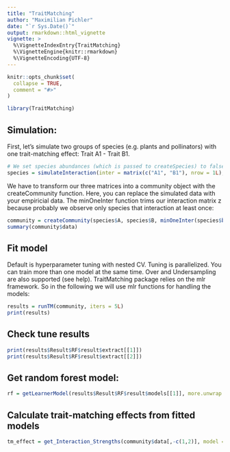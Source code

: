 ```yaml
---
title: "TraitMatching"
author: "Maximilian Pichler"
date: "`r Sys.Date()`"
output: rmarkdown::html_vignette
vignette: >
  %\VignetteIndexEntry{TraitMatching}
  %\VignetteEngine{knitr::rmarkdown}
  %\VignetteEncoding{UTF-8}
---
```


```r
knitr::opts_chunk$set(
  collapse = TRUE,
  comment = "#>"
)
```


```r
library(TraitMatching)
```


## Simulation:
First, let's simulate two groups of species (e.g. plants and pollinators) with one trait-matching effect: Trait A1 - Trait B1.

```r
# We set species abundances (which is passed to createSpecies) to false.
species = simulateInteraction(inter = matrix(c("A1", "B1"), nrow = 1L), weights = list(main = 0, inter = 10),setSeed = 42, abundance = FALSE)
```

We have to transform our three matrices into a community object with the createCommunity function. Here, you can replace the simulated data with your empiricial data. The minOneInter function trims our interaction matrix z because probably we observe only species that interaction at least once:
```r
community = createCommunity(species$A, species$B, minOneInter(species$binar(0.3))) # binar for 0/1 interactions, we have to provide an observation time value, the longer we observe the network, the more interactions we will observe.
summary(community$data)
```


## Fit model
Default is hyperparameter tuning with nested CV. Tuning is parallelized. You can train more than one model at the same time. Over and Undersampling are also supported (see help). TraitMatching package relies on the mlr framework. So in the following we will use mlr functions for handling the models:

```r
results = runTM(community, iters = 5L)
print(results)

```

## Check tune results
```r
print(results$Result$RF$result$extract[[1]])
print(results$Result$RF$result$extract[[2]])
```

## Get random forest model:
```r
rf = getLearnerModel(results$Result$RF$result$models[[1]], more.unwrap = TRUE)

```

## Calculate trait-matching effects from fitted models
```r
tm_effect = get_Interaction_Strengths(community$data[,-c(1,2)], model = results$Result$RF$result$models[[1]], any = FALSE, target = "target", grid_size = 5L, any_n_times = 1L, parallel = TRUE)
```

